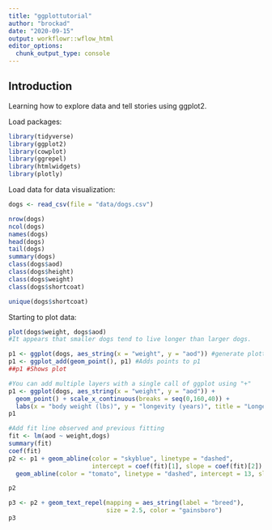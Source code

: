 ```yaml
---
title: "ggplottutorial"
author: "brockad"
date: "2020-09-15"
output: workflowr::wflow_html
editor_options:
  chunk_output_type: console
---
```


## Introduction
Learning how to explore data and tell stories using ggplot2.

Load packages:
```r
library(tidyverse)
library(ggplot2)
library(cowplot)
library(ggrepel)
library(htmlwidgets)
library(plotly)
```

Load data for data visualization:
```r
dogs <- read_csv(file = "data/dogs.csv")

nrow(dogs)
ncol(dogs)
names(dogs)
head(dogs)
tail(dogs)
summary(dogs)
class(dogs$aod)
class(dogs$height)
class(dogs$weight)
class(dogs$shortcoat)

unique(dogs$shortcoat)
```

Starting to plot data:
```r
plot(dogs$weight, dogs$aod)
#It appears that smaller dogs tend to live longer than larger dogs.

p1 <- ggplot(dogs, aes_string(x = "weight", y = "aod")) #generate plotting object
p1 <- ggplot_add(geom_point(), p1) #Adds points to p1
##p1 #Shows plot

#You can add multiple layers with a single call of ggplot using "+"
p1 <- ggplot(dogs, aes_string(x = "weight", y = "aod")) + 
  geom_point() + scale_x_continuous(breaks = seq(0,160,40)) +
  labs(x = "body weight (lbs)", y = "longevity (years)", title = "Longevity of dogs versus weight") + theme_cowplot()
p1

#Add fit line observed and previous fitting
fit <- lm(aod ~ weight,dogs)
summary(fit)
coef(fit)
p2 <- p1 + geom_abline(color = "skyblue", linetype = "dashed", 
                       intercept = coef(fit)[1], slope = coef(fit)[2]) +
  geom_abline(color = "tomato", linetype = "dashed", intercept = 13, slope = -1/28)

p2

p3 <- p2 + geom_text_repel(mapping = aes_string(label = "breed"), 
                           size = 2.5, color = "gainsboro")
p3
```


